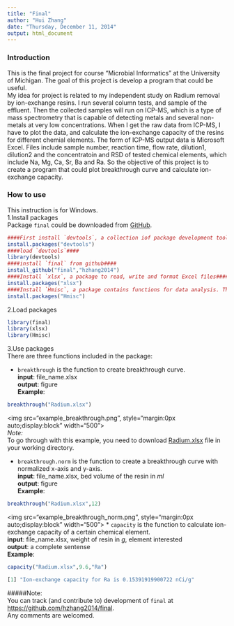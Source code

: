 ```yaml
---
title: "Final"
author: "Hui Zhang"
date: "Thursday, December 11, 2014"
output: html_document
---
```


### Introduction  
This is the final project for course "Microbial Informatics" at the University of Michigan. The goal of this project is develop a program that could be useful.       
My idea for project is related to my independent study on Radium removal by ion-exchange resins. I run several column tests, and sample of the effluent. Then the collected samples will run on ICP-MS, which is a type of mass spectrometry that is capable of detecting metals and several non-metals at very low concentrations. When I get the raw data from ICP-MS, I have to plot the data, and calculate the ion-exchange capacity of the resins for different chemial elements. The form of ICP-MS output data is Microsoft Excel. Files include sample number, reaction time, flow rate, dilution1, dilution2 and the concentratoin and RSD of tested chemical elements, which include Na, Mg, Ca, Sr, Ba and Ra. So the objective of this project is to create a program that could plot breakthrough curve and calculate ion-exchange capacity.

### How to use
This instruction is for Windows.          
1.Install packages          
Package `final` could be downloaded from [GitHub](https://github.com/hzhang2014).       


```R
####First install `devtools`, a collection iof package development tools####
install.packages("devtools")
####load `devtools`####
library(devtools)
####install `final` from github####
install_github("final","hzhang2014")
####Install `xlsx`, a package to read, write and format Excel files####
install.packages("xlsx")
####Install `Hmisc`, a package contains functions for data analysis. This package will be used to generate error bar in the plot.####
install.packages("Hmisc")
```

2.Load packages
```R
library(final)
library(xlsx)
library(Hmisc)
```

3.Use packages       
There are three functions included in the package:        

* `breakthrough` is the function to create breakthrough curve.       
**input**: file_name.xlsx         
**output**: figure        
**Example**: 
```R
breakthrough("Radium.xlsx")
```
<img src="example_breakthrough.png", style="margin:0px auto;display:block" width="500">       
*Note: *      
To go through with this example, you need to download [Radium.xlsx](https://github.com/hzhang2014/final/blob/master/Radium.xlsx) file in your working directory.

* `breakthrough.norm` is the function to create a breakthrough curve with normalized x-axis and y-axis.         
**input**: file_name.xlsx, bed volume of the resin in *ml*          
**output**: figure     
**Example**: 
```R
breakthrough("Radium.xlsx",12)
```
<img src="example_breakthrough_norm.png", style="margin:0px auto;display:block" width="500">
* `capacity` is the function to calculate ion-exchange capacity of a certain chemical element.           
**input**: file_name.xlsx, weight of resin in *g*, element interested          
**output**: a complete sentense     
**Example**: 
```R
capacity("Radium.xlsx",9.6,"Ra")
```
```R
[1] "Ion-exchange capacity for Ra is 0.15391919900722 nCi/g"
```
  
           
#####Note:        
You can track (and contribute to) development of `final` at [https://github.com/hzhang2014/final](https://github.com/hzhang2014/final).            
Any comments are welcomed.
